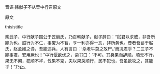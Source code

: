 


晋语·韩献子不从栾中行召原文

原文

thisistitle

栾武子、中行献子围公于匠丽氏，乃召韩献子，献子辞曰：“弑君以求威，非吾所能为也。威行为不仁，事废为不智，享一利亦得一恶，非所务也。昔者吾蓄于赵氏，赵孟姬之谗，吾能违兵，人有言曰：‘杀老牛莫之敢尸。’而况君乎？二三子不能事君，安用厥也！”中行偃欲伐之，栾书曰：“不可。其身果而辞顺。顺无不行，果无不彻，犯顺不祥，伐果不克，夫以果戾顺行，民不犯也，吾虽欲攻之，其能乎！”乃止。

